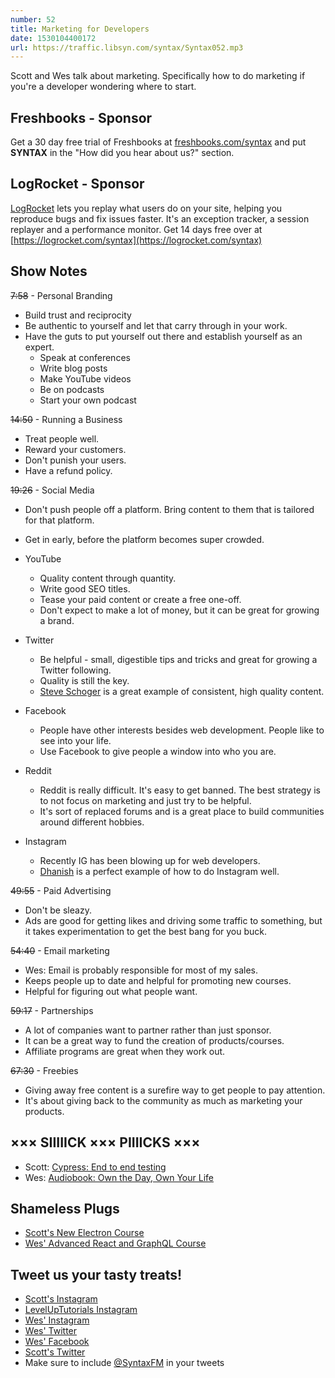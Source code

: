 ```yaml
---
number: 52
title: Marketing for Developers
date: 1530104400172
url: https://traffic.libsyn.com/syntax/Syntax052.mp3
---
```


Scott and Wes talk about marketing. Specifically how to do marketing if you're a developer wondering where to start.

## Freshbooks - Sponsor

Get a 30 day free trial of Freshbooks at [freshbooks.com/syntax](https://freshbooks.com/syntax) and put **SYNTAX** in the "How did you hear about us?" section.

## LogRocket - Sponsor

[LogRocket](https://logrocket.com/syntax) lets you replay what users do on your site, helping you reproduce bugs and fix issues faster. It's an exception tracker, a session replayer and a performance monitor. Get 14 days free over at [https://logrocket.com/syntax](https://logrocket.com/syntax)

## Show Notes

~~7:58~~ - Personal Branding

* Build trust and reciprocity
* Be authentic to yourself and let that carry through in your work.
* Have the guts to put yourself out there and establish yourself as an expert.
  * Speak at conferences
  * Write blog posts
  * Make YouTube videos
  * Be on podcasts
  * Start your own podcast

~~14:50~~ - Running a Business

* Treat people well.
* Reward your customers.
* Don't punish your users.
* Have a refund policy.

~~19:26~~ - Social Media

* Don't push people off a platform. Bring content to them that is tailored for that platform.
* Get in early, before the platform becomes super crowded.

* YouTube
  * Quality content through quantity.
  * Write good SEO titles.
  * Tease your paid content or create a free one-off.
  * Don't expect to make a lot of money, but it can be great for growing a brand.

* Twitter
  * Be helpful - small, digestible tips and tricks and great for growing a Twitter following.
  * Quality is still the key.
  * [Steve Schoger](https://twitter.com/steveschoger) is a great example of consistent, high quality content.

* Facebook
  * People have other interests besides web development. People like to see into your life.
  * Use Facebook to give people a window into who you are.

* Reddit
  * Reddit is really difficult. It's easy to get banned. The best strategy is to not focus on marketing and just try to be helpful.
  * It's sort of replaced forums and is a great place to build communities around different hobbies.

* Instagram
  * Recently IG has been blowing up for web developers.
  * [Dhanish](https://www.instagram.com/dhanishgajjar/) is a perfect example of how to do Instagram well.

~~49:55~~ - Paid Advertising

* Don't be sleazy.
* Ads are good for getting likes and driving some traffic to something, but it takes experimentation to get the best bang for you buck.

~~54:40~~ - Email marketing

* Wes: Email is probably responsible for most of my sales.
* Keeps people up to date and helpful for promoting new courses.
* Helpful for figuring out what people want.

~~59:17~~ - Partnerships

* A lot of companies want to partner rather than just sponsor.
* It can be a great way to fund the creation of products/courses.
* Affiliate programs are great when they work out.

~~67:30~~ - Freebies

* Giving away free content is a surefire way to get people to pay attention.
* It's about giving back to the community as much as marketing your products.

## ××× SIIIIICK ××× PIIIICKS ×××

* Scott: [Cypress: End to end testing](https://www.cypress.io/)
* Wes: [Audiobook: Own the Day, Own Your Life](https://www.amazon.com/Own-Day-Your-Life-Optimized/dp/B079GC7F8X)

## Shameless Plugs

* [Scott's New Electron Course](https://LevelUpTutorials.com/pro)
* [Wes' Advanced React and GraphQL Course](https://wesbos.com/courses)

## Tweet us your tasty treats!

* [Scott's Instagram](https://www.instagram.com/stolinski/)
* [LevelUpTutorials Instagram](https://www.instagram.com/LevelUpTutorials/)
* [Wes' Instagram](https://www.instagram.com/wesbos/)
* [Wes' Twitter](https://twitter.com/wesbos)
* [Wes' Facebook](https://www.facebook.com/wesbos.developer)
* [Scott's Twitter](https://twitter.com/stolinski)
* Make sure to include [@SyntaxFM](https://twitter.com/SyntaxFM) in your tweets

